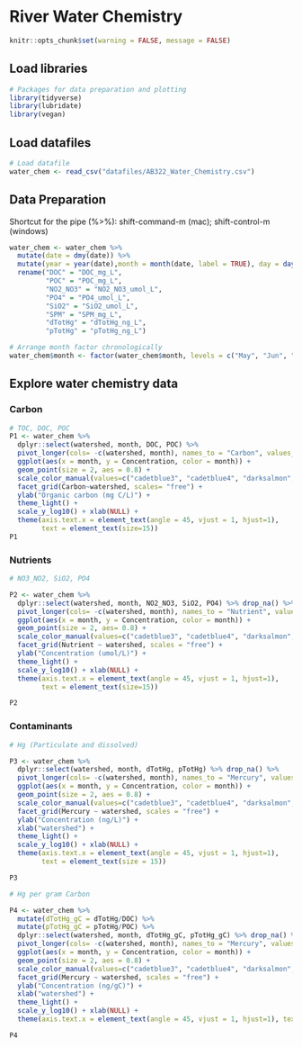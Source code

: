 # River Water Chemistry

```r
knitr::opts_chunk$set(warning = FALSE, message = FALSE)
```


## Load libraries 
```r
# Packages for data preparation and plotting
library(tidyverse)
library(lubridate)
library(vegan)
```

## Load datafiles
```r
# Load datafile
water_chem <- read_csv("datafiles/AB322_Water_Chemistry.csv")
```

## Data Preparation

::: {.callout-tip}
Shortcut for the pipe (%>%): shift-command-m (mac); shift-control-m (windows)
:::

```r

water_chem <- water_chem %>% 
  mutate(date = dmy(date)) %>%
  mutate(year = year(date),month = month(date, label = TRUE), day = day(date)) %>% 
  rename("DOC" = "DOC_mg_L", 
         "POC" = "POC_mg_L", 
         "NO2_NO3" = "NO2_NO3_umol_L", 
         "PO4" = "PO4_umol_L", 
         "SiO2" = "SiO2_umol_L", 
         "SPM" = "SPM_mg_L", 
         "dTotHg" = "dTotHg_ng_L", 
         "pTotHg" = "pTotHg_ng_L")

# Arrange month factor chronologically
water_chem$month <- factor(water_chem$month, levels = c("May", "Jun", "Aug", "Sep")) 
```

## Explore water chemistry data

### Carbon
```r
# TOC, DOC, POC
P1 <- water_chem %>% 
  dplyr::select(watershed, month, DOC, POC) %>% 
  pivot_longer(cols= -c(watershed, month), names_to = "Carbon", values_to= 'Concentration') %>% 
  ggplot(aes(x = month, y = Concentration, color = month)) + 
  geom_point(size = 2, aes = 0.8) +
  scale_color_manual(values=c("cadetblue3", "cadetblue4", "darksalmon",  "plum4")) +
  facet_grid(Carbon~watershed, scales= "free") +
  ylab("Organic carbon (mg C/L)") + 
  theme_light() +
  scale_y_log10() + xlab(NULL) +
  theme(axis.text.x = element_text(angle = 45, vjust = 1, hjust=1), 
        text = element_text(size=15))
P1
```

### Nutrients
```r
# NO3_NO2, SiO2, PO4

P2 <- water_chem %>% 
  dplyr::select(watershed, month, NO2_NO3, SiO2, PO4) %>% drop_na() %>% 
  pivot_longer(cols= -c(watershed, month), names_to = "Nutrient", values_to= 'Concentration') %>% 
  ggplot(aes(x = month, y = Concentration, color = month)) + 
  geom_point(size = 2, aes= 0.8) +
  scale_color_manual(values=c("cadetblue3", "cadetblue4", "darksalmon",  "plum4")) +
  facet_grid(Nutrient ~ watershed, scales = "free") +
  ylab("Concentration (umol/L)") + 
  theme_light() +
  scale_y_log10() + xlab(NULL) +
  theme(axis.text.x = element_text(angle = 45, vjust = 1, hjust=1), 
        text = element_text(size=15))

P2
```

### Contaminants 
```r
# Hg (Particulate and dissolved)

P3 <- water_chem %>% 
  dplyr::select(watershed, month, dTotHg, pTotHg) %>% drop_na() %>% 
  pivot_longer(cols= -c(watershed, month), names_to = "Mercury", values_to= 'Concentration') %>% 
  ggplot(aes(x = month, y = Concentration, color = month)) + 
  geom_point(size = 2, aes = 0.8) +
  scale_color_manual(values=c("cadetblue3", "cadetblue4", "darksalmon",  "plum4")) +
  facet_grid(Mercury ~ watershed, scales = "free") +
  ylab("Concentration (ng/L)") + 
  xlab("watershed") +
  theme_light() +
  scale_y_log10() + xlab(NULL) +
  theme(axis.text.x = element_text(angle = 45, vjust = 1, hjust=1), 
        text = element_text(size = 15))

P3
```




```r
# Hg per gram Carbon

P4 <- water_chem %>%
  mutate(dTotHg_gC = dTotHg/DOC) %>% 
  mutate(pTotHg_gC = pTotHg/POC) %>%
  dplyr::select(watershed, month, dTotHg_gC, pTotHg_gC) %>% drop_na() %>% 
  pivot_longer(cols= -c(watershed, month), names_to = "Mercury", values_to= 'Concentration') %>% 
  ggplot(aes(x = month, y = Concentration, color = month)) + 
  geom_point(size = 2, aes = 0.8) +
  scale_color_manual(values=c("cadetblue3", "cadetblue4", "darksalmon",  "plum4")) +
  facet_grid(Mercury ~ watershed, scales = "free") +
  ylab("Concentration (ng/gC)") + 
  xlab("watershed") +
  theme_light() +
  scale_y_log10() + xlab(NULL) +
  theme(axis.text.x = element_text(angle = 45, vjust = 1, hjust=1), text = element_text(size=15))

P4
```

